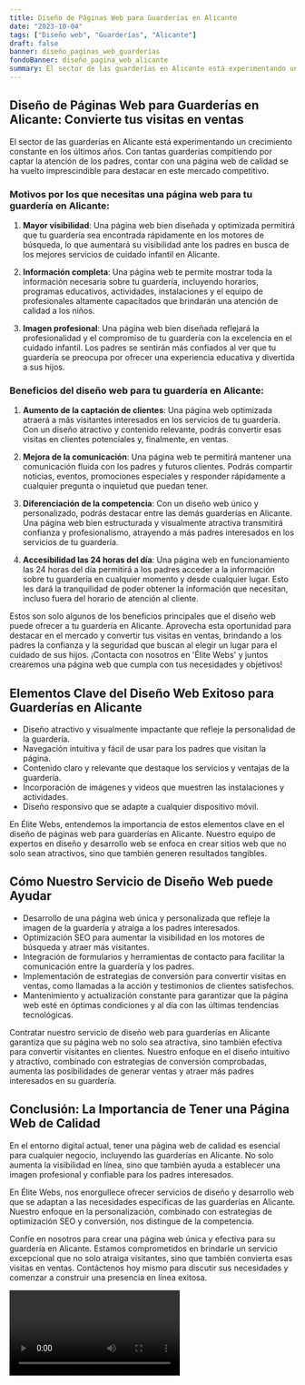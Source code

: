 ```yaml
---
title: Diseño de Páginas Web para Guarderías en Alicante
date: "2023-10-04"
tags: ["Diseño web", "Guarderías", "Alicante"]
draft: false
banner: diseño_paginas_web_guarderías
fondoBanner: diseño_pagina_web_alicante
summary: El sector de las guarderías en Alicante está experimentando un crecimiento constante en los últimos años. Con tantas guarderías compitiendo por captar la atención de los padres, contar con una página web de calidad se ha vuelto imprescindible para destacar en este mercado competitivo.
---
```



## Diseño de Páginas Web para Guarderías en Alicante: Convierte tus visitas en ventas

El sector de las guarderías en Alicante está experimentando un crecimiento constante en los últimos años. Con tantas guarderías compitiendo por captar la atención de los padres, contar con una página web de calidad se ha vuelto imprescindible para destacar en este mercado competitivo.

### Motivos por los que necesitas una página web para tu guardería en Alicante:

1. **Mayor visibilidad**: Una página web bien diseñada y optimizada permitirá que tu guardería sea encontrada rápidamente en los motores de búsqueda, lo que aumentará su visibilidad ante los padres en busca de los mejores servicios de cuidado infantil en Alicante.

2. **Información completa**: Una página web te permite mostrar toda la información necesaria sobre tu guardería, incluyendo horarios, programas educativos, actividades, instalaciones y el equipo de profesionales altamente capacitados que brindarán una atención de calidad a los niños.

3. **Imagen profesional**: Una página web bien diseñada reflejará la profesionalidad y el compromiso de tu guardería con la excelencia en el cuidado infantil. Los padres se sentirán más confiados al ver que tu guardería se preocupa por ofrecer una experiencia educativa y divertida a sus hijos.

### Beneficios del diseño web para tu guardería en Alicante:

1. **Aumento de la captación de clientes**: Una página web optimizada atraerá a más visitantes interesados en los servicios de tu guardería. Con un diseño atractivo y contenido relevante, podrás convertir esas visitas en clientes potenciales y, finalmente, en ventas.

2. **Mejora de la comunicación**: Una página web te permitirá mantener una comunicación fluida con los padres y futuros clientes. Podrás compartir noticias, eventos, promociones especiales y responder rápidamente a cualquier pregunta o inquietud que puedan tener.

3. **Diferenciación de la competencia**: Con un diseño web único y personalizado, podrás destacar entre las demás guarderías en Alicante. Una página web bien estructurada y visualmente atractiva transmitirá confianza y profesionalismo, atrayendo a más padres interesados en los servicios de tu guardería.

4. **Accesibilidad las 24 horas del día**: Una página web en funcionamiento las 24 horas del día permitirá a los padres acceder a la información sobre tu guardería en cualquier momento y desde cualquier lugar. Esto les dará la tranquilidad de poder obtener la información que necesitan, incluso fuera del horario de atención al cliente.

Estos son solo algunos de los beneficios principales que el diseño web puede ofrecer a tu guardería en Alicante. Aprovecha esta oportunidad para destacar en el mercado y convertir tus visitas en ventas, brindando a los padres la confianza y la seguridad que buscan al elegir un lugar para el cuidado de sus hijos. ¡Contacta con nosotros en 'Élite Webs' y juntos crearemos una página web que cumpla con tus necesidades y objetivos!

<GifSeo />

<Cta />

## Elementos Clave del Diseño Web Exitoso para Guarderías en Alicante

- Diseño atractivo y visualmente impactante que refleje la personalidad de la guardería.
- Navegación intuitiva y fácil de usar para los padres que visitan la página.
- Contenido claro y relevante que destaque los servicios y ventajas de la guardería.
- Incorporación de imágenes y videos que muestren las instalaciones y actividades.
- Diseño responsivo que se adapte a cualquier dispositivo móvil.

En Élite Webs, entendemos la importancia de estos elementos clave en el diseño de páginas web para guarderías en Alicante. Nuestro equipo de expertos en diseño y desarrollo web se enfoca en crear sitios web que no solo sean atractivos, sino que también generen resultados tangibles.

## Cómo Nuestro Servicio de Diseño Web puede Ayudar

- Desarrollo de una página web única y personalizada que refleje la imagen de la guardería y atraiga a los padres interesados.
- Optimización SEO para aumentar la visibilidad en los motores de búsqueda y atraer más visitantes.
- Integración de formularios y herramientas de contacto para facilitar la comunicación entre la guardería y los padres.
- Implementación de estrategias de conversión para convertir visitas en ventas, como llamadas a la acción y testimonios de clientes satisfechos.
- Mantenimiento y actualización constante para garantizar que la página web esté en óptimas condiciones y al día con las últimas tendencias tecnológicas.

Contratar nuestro servicio de diseño web para guarderías en Alicante garantiza que su página web no solo sea atractiva, sino también efectiva para convertir visitantes en clientes. Nuestro enfoque en el diseño intuitivo y atractivo, combinado con estrategias de conversión comprobadas, aumenta las posibilidades de generar ventas y atraer más padres interesados en su guardería.

## Conclusión: La Importancia de Tener una Página Web de Calidad

En el entorno digital actual, tener una página web de calidad es esencial para cualquier negocio, incluyendo las guarderías en Alicante. No solo aumenta la visibilidad en línea, sino que también ayuda a establecer una imagen profesional y confiable para los padres interesados.

En Élite Webs, nos enorgullece ofrecer servicios de diseño y desarrollo web que se adaptan a las necesidades específicas de las guarderías en Alicante. Nuestro enfoque en la personalización, combinado con estrategias de optimización SEO y conversión, nos distingue de la competencia.

Confíe en nosotros para crear una página web única y efectiva para su guardería en Alicante. Estamos comprometidos en brindarle un servicio excepcional que no solo atraiga visitantes, sino que también convierta esas visitas en ventas. Contáctenos hoy mismo para discutir sus necesidades y comenzar a construir una presencia en línea exitosa.

<Video />

<CtaBot job="Guarderías" city="Alicante" />

<Gmaps query="Alicante+españa+maps" />
